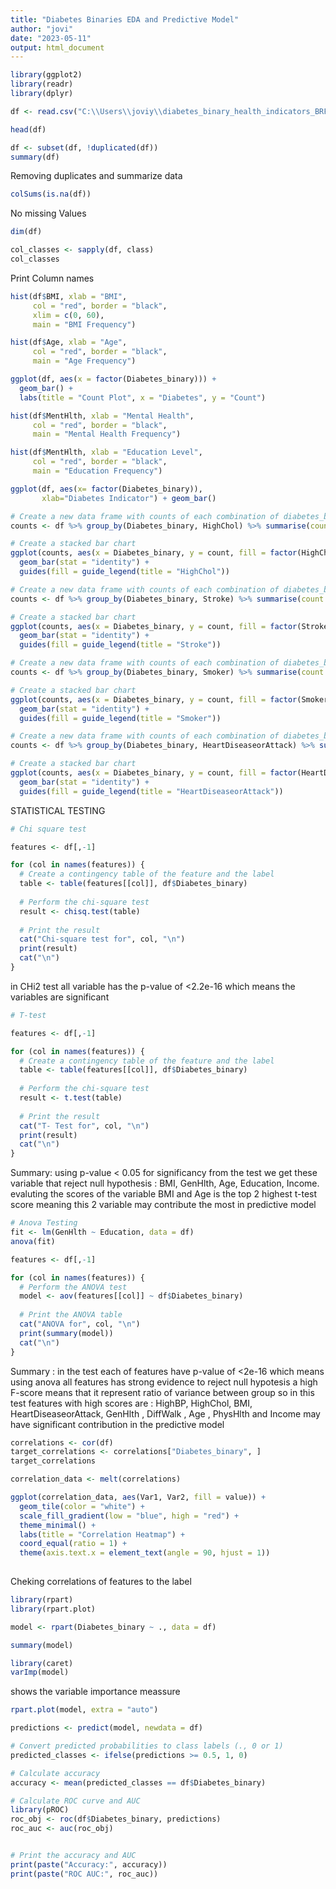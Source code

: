 ---
title: "Diabetes Binaries EDA and Predictive Model"
author: "jovi"
date: "2023-05-11"
output: html_document
---

```{r}
library(ggplot2)
library(readr)
library(dplyr)
```

```{r}
df <- read.csv("C:\\Users\\joviy\\diabetes_binary_health_indicators_BRFSS2015.csv")
```


```{r}
head(df)
```

```{r}
df <- subset(df, !duplicated(df))
summary(df)
```
Removing duplicates and summarize data


```{r}
colSums(is.na(df))
```
No missing Values

```{r}
dim(df)
```

```{r}
col_classes <- sapply(df, class)
col_classes
```
Print Column names
```{r}
hist(df$BMI, xlab = "BMI",
     col = "red", border = "black",
     xlim = c(0, 60),
     main = "BMI Frequency")
```

```{r}
hist(df$Age, xlab = "Age",
     col = "red", border = "black",
     main = "Age Frequency")
```

```{r}
ggplot(df, aes(x = factor(Diabetes_binary))) +
  geom_bar() +
  labs(title = "Count Plot", x = "Diabetes", y = "Count")
```
```{r}
hist(df$MentHlth, xlab = "Mental Health",
     col = "red", border = "black",
     main = "Mental Health Frequency")
```
```{r}
hist(df$MentHlth, xlab = "Education Level",
     col = "red", border = "black",
     main = "Education Frequency")
```


```{r}
ggplot(df, aes(x= factor(Diabetes_binary)),
       xlab="Diabetes Indicator") + geom_bar()
```

```{r}
# Create a new data frame with counts of each combination of diabetes_binary and highChol
counts <- df %>% group_by(Diabetes_binary, HighChol) %>% summarise(count = n())

# Create a stacked bar chart
ggplot(counts, aes(x = Diabetes_binary, y = count, fill = factor(HighChol))) +
  geom_bar(stat = "identity") +
  guides(fill = guide_legend(title = "HighChol"))
```

```{r}
# Create a new data frame with counts of each combination of diabetes_binary and Stroke
counts <- df %>% group_by(Diabetes_binary, Stroke) %>% summarise(count = n())

# Create a stacked bar chart
ggplot(counts, aes(x = Diabetes_binary, y = count, fill = factor(Stroke))) +
  geom_bar(stat = "identity") +
  guides(fill = guide_legend(title = "Stroke"))
```

```{r}
# Create a new data frame with counts of each combination of diabetes_binary and Smoker
counts <- df %>% group_by(Diabetes_binary, Smoker) %>% summarise(count = n())

# Create a stacked bar chart
ggplot(counts, aes(x = Diabetes_binary, y = count, fill = factor(Smoker))) +
  geom_bar(stat = "identity") +
  guides(fill = guide_legend(title = "Smoker"))
```

```{r}
# Create a new data frame with counts of each combination of diabetes_binary and HeartDiseaseorAttack
counts <- df %>% group_by(Diabetes_binary, HeartDiseaseorAttack) %>% summarise(count = n())

# Create a stacked bar chart
ggplot(counts, aes(x = Diabetes_binary, y = count, fill = factor(HeartDiseaseorAttack))) +
  geom_bar(stat = "identity") +
  guides(fill = guide_legend(title = "HeartDiseaseorAttack"))
```

STATISTICAL TESTING
```{r}
# Chi square test 

features <- df[,-1]

for (col in names(features)) {
  # Create a contingency table of the feature and the label
  table <- table(features[[col]], df$Diabetes_binary)
  
  # Perform the chi-square test
  result <- chisq.test(table)
  
  # Print the result
  cat("Chi-square test for", col, "\n")
  print(result)
  cat("\n")
}

```
in CHi2 test all variable has the p-value of <2.2e-16 which means the variables are significant
```{r}
# T-test

features <- df[,-1]

for (col in names(features)) {
  # Create a contingency table of the feature and the label
  table <- table(features[[col]], df$Diabetes_binary)
  
  # Perform the chi-square test
  result <- t.test(table)
  
  # Print the result
  cat("T- Test for", col, "\n")
  print(result)
  cat("\n")
}
```
Summary: using p-value < 0.05 for significancy from the test we get these variable that reject null hypothesis : BMI, GenHlth, Age,  Education, Income.
evaluting the scores of the variable BMI and Age is the top 2 highest t-test score meaning this 2 variable may contribute the most in predictive model

```{r}
# Anova Testing
fit <- lm(GenHlth ~ Education, data = df)
anova(fit)

features <- df[,-1]

for (col in names(features)) {
  # Perform the ANOVA test
  model <- aov(features[[col]] ~ df$Diabetes_binary)
  
  # Print the ANOVA table
  cat("ANOVA for", col, "\n")
  print(summary(model))
  cat("\n")
}
```
Summary :
in the test each of features have p-value of <2e-16 which means using anova all features has strong evidence to reject null hypotesis a high F-score means that it represent ratio of variance between group so in this test features with high scores are : HighBP, HighChol, BMI, HeartDiseaseorAttack, GenHlth , DiffWalk , Age , PhysHlth and Income may have significant contribution in the predictive model


```{r}
correlations <- cor(df)
target_correlations <- correlations["Diabetes_binary", ]
target_correlations

correlation_data <- melt(correlations)

ggplot(correlation_data, aes(Var1, Var2, fill = value)) +
  geom_tile(color = "white") +
  scale_fill_gradient(low = "blue", high = "red") +
  theme_minimal() +
  labs(title = "Correlation Heatmap") +
  coord_equal(ratio = 1) +
  theme(axis.text.x = element_text(angle = 90, hjust = 1))
  
```
Cheking correlations of features to the label

```{r}
library(rpart)
library(rpart.plot)

model <- rpart(Diabetes_binary ~ ., data = df)
```

```{r}
summary(model)
```


```{r}
library(caret)
varImp(model)
```
shows the variable importance meassure
```{r}
rpart.plot(model, extra = "auto")
```

```{r}
predictions <- predict(model, newdata = df)

# Convert predicted probabilities to class labels (., 0 or 1)
predicted_classes <- ifelse(predictions >= 0.5, 1, 0)

# Calculate accuracy
accuracy <- mean(predicted_classes == df$Diabetes_binary)

# Calculate ROC curve and AUC
library(pROC)
roc_obj <- roc(df$Diabetes_binary, predictions)
roc_auc <- auc(roc_obj)


# Print the accuracy and AUC
print(paste("Accuracy:", accuracy))
print(paste("ROC AUC:", roc_auc))
```

